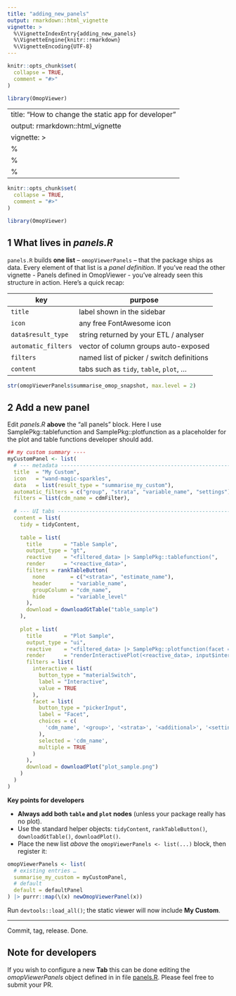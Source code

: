 ```yaml
---
title: "adding_new_panels"
output: rmarkdown::html_vignette
vignette: >
  %\VignetteIndexEntry{adding_new_panels}
  %\VignetteEngine{knitr::rmarkdown}
  %\VignetteEncoding{UTF-8}
---
```


```r
knitr::opts_chunk$set(
  collapse = TRUE,
  comment = "#>"
)
```

```r
library(OmopViewer)
```

---
title: "How to change the static app for developer"
output: rmarkdown::html_vignette
vignette: >
  %\VignetteIndexEntry{developer_vignette}
  %\VignetteEngine{knitr::rmarkdown}
  %\VignetteEncoding{UTF-8}
---

```r
knitr::opts_chunk$set(
  collapse = TRUE,
  comment = "#>"
)
```

```r
library(OmopViewer)
```


## 1  What lives in *panels.R*

`panels.R` builds **one list** – `omopViewerPanels` – that the package ships as data.
Every element of that list is a *panel definition*. If you've read the other vignette - Panels defined in OmopViewer - you’ve already seen this structure in action. Here's a quick recap:

  
  | key                 | purpose                                   |
  | ------------------- | ----------------------------------------- |
  | `title`             | label shown in the sidebar                |
  | `icon`              | any free FontAwesome icon                 |
  | `data$result_type`  | string returned by your ETL / analyser    |
  | `automatic_filters` | vector of column groups auto-exposed      |
  | `filters`           | named list of picker / switch definitions |
  | `content`           | tabs such as `tidy`, `table`, `plot`, …   |
  
```r
str(omopViewerPanels$summarise_omop_snapshot, max.level = 2)
```

## 2  Add a new panel
  
Edit *panels.R* **above** the “all panels” block. Here I use SamplePkg::tablefunction and SamplePkg::plotfunction as a placeholder for the plot and table functions developer should add.

```r
## my custom summary ----
myCustomPanel <- list(
  # --- metadata -----------------------------------------------------------
  title  = "My Custom",
  icon   = "wand-magic-sparkles",
  data   = list(result_type = "summarise_my_custom"),
  automatic_filters = c("group", "strata", "variable_name", "settings"),
  filters = list(cdm_name = cdmFilter),
  
  # --- UI tabs ------------------------------------------------------------
  content = list(
    tidy = tidyContent,
    
    table = list(
      title       = "Table Sample",
      output_type = "gt",
      reactive    = "<filtered_data> |> SamplePkg::tablefunction(",
      render      = "<reactive_data>",
      filters = rankTableButton(
        none        = c("<strata>", "estimate_name"),
        header      = "variable_name",
        groupColumn = "cdm_name",
        hide        = "variable_level"
      ),
      download = downloadGtTable("table_sample")
    ),
    
    plot = list(
      title       = "Plot Sample",
      output_type = "ui",
      reactive    = "<filtered_data> |> SamplePkg::plotfunction(facet = input$facet)",
      render      = "renderInteractivePlot(<reactive_data>, input$interactive)",
      filters = list(
        interactive = list(
          button_type = "materialSwitch",
          label = "Interactive",
          value = TRUE
        ),
        facet = list(
          button_type = "pickerInput",
          label = "Facet",
          choices = c(
            'cdm_name', '<group>', '<strata>', '<additional>', '<settings>'
          ),
          selected = 'cdm_name',
          multiple = TRUE
        )
      ),
      download = downloadPlot("plot_sample.png")
    )
  )
)
```
**Key points for developers**
  
* **Always add both `table` and `plot` nodes** (unless your package really has no plot).
* Use the standard helper objects:
  `tidyContent`, `rankTableButton()`, `downloadGtTable()`, `downloadPlot()`.
* Place the new list *above* the `omopViewerPanels <- list(...)` block, then register it:

```r
omopViewerPanels <- list(
  # existing entries …
  summarise_my_custom = myCustomPanel,
  # default
  default = defaultPanel
) |> purrr::map(\(x) newOmopViewerPanel(x))
```

Run `devtools::load_all()`; the static viewer will now include **My Custom**.

---

  
Commit, tag, release.
Done.




## Note for developers

If you wish to configure a new **Tab** this can be done editing the *omopViewerPanels* object defined in in file [panels.R](https://github.com/OHDSI/omopViewer/blob/main/data-raw/panels.R). Please feel free to submit your PR.
